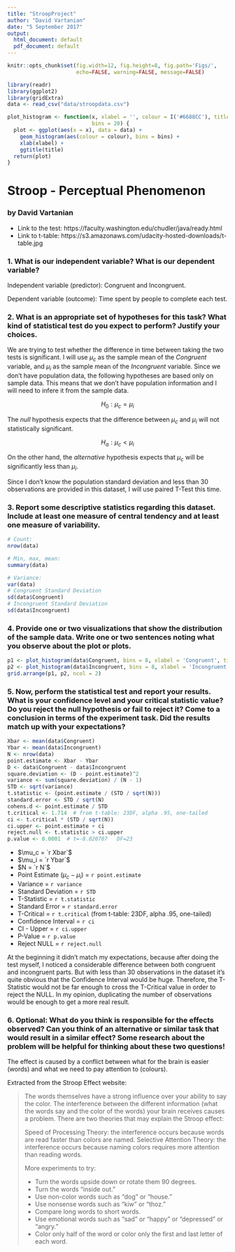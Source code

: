 ```yaml
---
title: "StroopProject"
author: "David Vartanian"
date: "5 September 2017"
output:
  html_document: default
  pdf_document: default
---
```


```r
knitr::opts_chunk$set(fig.width=12, fig.height=8, fig.path='Figs/',
                      echo=FALSE, warning=FALSE, message=FALSE)
```
```r
library(readr)
library(ggplot2)
library(gridExtra)
data <- read_csv("data/stroopdata.csv")
```

```r
plot_histogram <- function(x, xlabel = '', colour = I('#6688CC'), title = '', 
                           bins = 20) {
  plot <- ggplot(aes(x = x), data = data) +
    geom_histogram(aes(colour = colour), bins = bins) +
    xlab(xlabel) +
    ggtitle(title)
  return(plot)
}
```

# Stroop - Perceptual Phenomenon
### by David Vartanian

* Link to the test: https://faculty.washington.edu/chudler/java/ready.html
* Link to t-table: https://s3.amazonaws.com/udacity-hosted-downloads/t-table.jpg

### 1. What is our independent variable? What is our dependent variable?

Independent variable (predictor): Congruent and Incongruent.

Dependent variable (outcome): Time spent by people to complete each test.

### 2. What is an appropriate set of hypotheses for this task? What kind of statistical test do you expect to perform? Justify your choices.
We are trying to test whether the difference in time between taking the two 
tests is significant. I will use $\mu_c$ as the sample mean of the *Congruent* 
variable, and $\mu_i$ as the sample mean of the *Incongruent* variable. Since we
don't have population data, the following hypotheses are based only on sample
data. This means that we don't have population information and I will need to
infere it from the sample data.

$$H_0: \mu_c = \mu_i$$

The *null* hypothesis expects that the difference between $\mu_c$ and $\mu_i$
will not statistically significant.

$$H_a: \mu_c < \mu_i$$

On the other hand, the *alternative* hypothesis expects that $\mu_c$ will be 
significantly less than $\mu_i$.

Since I don't know the population standard deviation and less than 30 
observations are provided in this dataset, I will use paired T-Test this time.

### 3. Report some descriptive statistics regarding this dataset. Include at least one measure of central tendency and at least one measure of variability.

```r
# Count:
nrow(data)
```

```r
# Min, max, mean:
summary(data)
```

```r
# Variance:
var(data)
# Congruent Standard Deviation
sd(data$Congruent)
# Incongruent Standard Deviation
sd(data$Incongruent)
```

### 4. Provide one or two visualizations that show the distribution of the sample data. Write one or two sentences noting what you observe about the plot or plots.

```r
p1 <- plot_histogram(data$Congruent, bins = 8, xlabel = 'Congruent', title = 'Congruent Distribution')
p2 <- plot_histogram(data$Incongruent, bins = 8, xlabel = 'Incongruent', title = 'Incongruent Distribution')
grid.arrange(p1, p2, ncol = 2)
```

### 5. Now, perform the statistical test and report your results. What is your confidence level and your critical statistic value? Do you reject the null hypothesis or fail to reject it? Come to a conclusion in terms of the experiment task. Did the results match up with your expectations?

```r
Xbar <- mean(data$Congruent)
Ybar <- mean(data$Incongruent)
N <- nrow(data)
point.estimate <- Xbar - Ybar
D <- data$Congruent - data$Incongruent
square.deviation <- (D - point.estimate)^2
variance <- sum(square.deviation) / (N - 1)
STD <- sqrt(variance)
t.statistic <- (point.estimate / (STD / sqrt(N)))
standard.error <- STD / sqrt(N)
cohens.d <- point.estimate / STD
t.critical <- 1.714  # from t-table: 23DF, alpha .95, one-tailed
ci <- t.critical * (STD / sqrt(N))
ci.upper <- point.estimate + ci
reject.null <- t.statistic > ci.upper
p.value <- 0.0001  # t=-8.020707   DF=23
```

* $\mu_c = `r Xbar`$
* $\mu_i = `r Ybar`$
* $N = `r N`$
* Point Estimate ($\mu_c - \mu_i$) = `r point.estimate`
* Variance = `r variance`
* Standard Deviation = `r STD`
* T-Statistic = `r t.statistic`
* Standard Error = `r standard.error`
* T-Critical = `r t.critical` (from t-table: 23DF, alpha .95, one-tailed)
* Confidence Interval = `r ci`
* CI - Upper = `r ci.upper`
* P-Value = `r p.value`
* Reject NULL = `r reject.null`

At the beginning it didn't match my expectations, because after doing the test
myself, I noticed a considerable difference between both congruent and 
incongruent parts. But with less than 30 observations in the dataset it's quite 
obvious that the Confidence Interval would be huge. Therefore, the T-Statistic 
would not be far enough to cross the T-Critical value in order to reject the 
NULL. In my opinion, duplicating the number of observations would be enough to 
get a more real result.

### 6. Optional: What do you think is responsible for the effects observed? Can you think of an alternative or similar task that would result in a similar effect? Some research about the problem will be helpful for thinking about these two questions!

The effect is caused by a conflict between what for the brain is easier (words)
and what we need to pay attention to (colours).

Extracted from the Stroop Effect website:

> The words themselves have a strong influence over your ability to say the 
color. The interference between the different information (what the words say 
and the color of the words) your brain receives causes a problem. There are two 
theories that may explain the Stroop effect:
>
> Speed of Processing Theory: the interference occurs because words are read 
faster than colors are named.
Selective Attention Theory: the interference occurs because naming colors 
requires more attention than reading words.
>
>More experiments to try:
>
>* Turn the words upside down or rotate them 90 degrees.
>* Turn the words "inside out."
>* Use non-color words such as "dog" or "house."
>* Use nonsense words such as "kiw" or "thoz."
>* Compare long words to short words.
>* Use emotional words such as "sad" or "happy" or "depressed" or "angry."
>* Color only half of the word or color only the first and last letter of each 
word.



